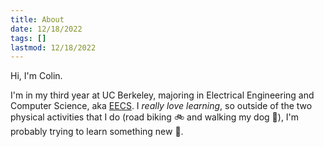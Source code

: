 ```yaml
---
title: About
date: 12/18/2022
tags: []
lastmod: 12/18/2022
---
```


Hi, I'm Colin.

I'm in my third year at UC Berkeley, majoring in Electrical Engineering and Computer Science, aka [EECS](https://eecs.berkeley.edu/). I _really love learning_, so outside of the two physical activities that I do (road biking 🚲 and walking my dog 🐾), I'm probably trying to learn something new 🙂.
